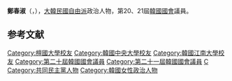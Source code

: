 {{BLP unsourced|time=2020-10-08T07:44:37+00:00}}
{{Infobox politician
| name = 鄭春淑
| native_name = 정춘숙
| image = 정춘숙의원.png
| caption = 
| birth_date = {{Birth date and age|1964|1|8}}
| birth_place = 
| residence = {{KOR}}[[京畿道|京畿道]][[龍仁市|龍仁市]]{{tsl|ko|수지구|水枝區}}{{tsl|ko|풍덕천동|豐德川洞}}
| nationality = {{ROK}}
| party = {{MPK}}
| other_names = 
| alma_mater = [[檀國大學|檀國大學]]、[[中央大學_(韓國)|中央大學]]、{{tsl|ko|강남대학교|江南大學 (韓國)|江南大學}}
| office = {{flagicon|South Korea}} 第20-21屆[[韓國國會|韓國國會]]議員
| term_start = 2020年5月30日
| term_end = 
| constituency = [[京畿道|京畿道]]{{link-ko|龍仁市丙選舉區|용인시 병|龍仁市丙選區}}
| predecessor = {{tsl|ko|한선교|韓善敎}}
| successor = 
| term_start1 = 2016年5月30日
| term_end1 = 2020年5月29日
| constituency1 = 比例代表第13位
| predecessor1 = {{tsl|ko|장하나 (1977년)|張荷娜}}
| successor1 = {{tsl|ko|이수진 (1969년 5월)|李壽珍}}
}}

'''鄭春淑'''（{{kor|정춘숙|鄭春淑|Jung Choun-sook}}，{{bd|1964年|1月8日}}），[[大韓民國|大韓民國]][[自由派|自由派]]政治人物，第20、21屆[[韓國國會|韓國國會]]議員。

== 参考文献 ==
<references />

{{DEFAULTSORT:Jung Choun-sook}}
[[Category:檀國大學校友|Category:檀國大學校友]]
[[Category:韓國中央大學校友|Category:韓國中央大學校友]]
[[Category:韓國江南大學校友|Category:韓國江南大學校友]]
[[Category:第二十屆韓國國會議員|Category:第二十屆韓國國會議員]]
[[Category:第二十一屆韓國國會議員|Category:第二十一屆韓國國會議員]]
[[Category:鄭姓|C]]
[[Category:共同民主黨人物|Category:共同民主黨人物]]
[[Category:韓國女性政治人物|Category:韓國女性政治人物]]